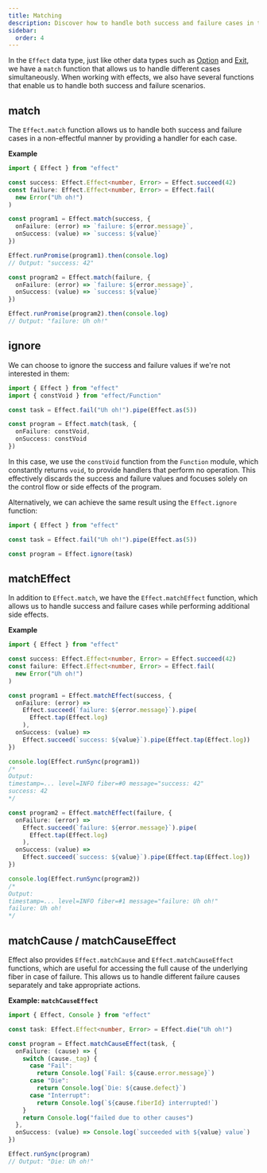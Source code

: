 ```yaml
---
title: Matching
description: Discover how to handle both success and failure cases in the Effect data type using functions like `match` and `matchEffect`. Learn techniques to perform side effects, ignore values, and access the full cause of failures. Effectively manage control flow and handle errors in your Effect programs.
sidebar:
  order: 4
---
```


In the `Effect` data type, just like other data types such as [Option](/data-types/option#matching) and [Exit](/data-types/exit#matching), we have a `match` function that allows us to handle different cases simultaneously. When working with effects, we also have several functions that enable us to handle both success and failure scenarios.

## match

The `Effect.match` function allows us to handle both success and failure cases in a non-effectful manner by providing a handler for each case.

**Example**

```ts twoslash
import { Effect } from "effect"

const success: Effect.Effect<number, Error> = Effect.succeed(42)
const failure: Effect.Effect<number, Error> = Effect.fail(
  new Error("Uh oh!")
)

const program1 = Effect.match(success, {
  onFailure: (error) => `failure: ${error.message}`,
  onSuccess: (value) => `success: ${value}`
})

Effect.runPromise(program1).then(console.log)
// Output: "success: 42"

const program2 = Effect.match(failure, {
  onFailure: (error) => `failure: ${error.message}`,
  onSuccess: (value) => `success: ${value}`
})

Effect.runPromise(program2).then(console.log)
// Output: "failure: Uh oh!"
```

## ignore

We can choose to ignore the success and failure values if we're not interested in them:

```ts twoslash
import { Effect } from "effect"
import { constVoid } from "effect/Function"

const task = Effect.fail("Uh oh!").pipe(Effect.as(5))

const program = Effect.match(task, {
  onFailure: constVoid,
  onSuccess: constVoid
})
```

In this case, we use the `constVoid` function from the `Function` module, which constantly returns `void`, to provide handlers that perform no operation. This effectively discards the success and failure values and focuses solely on the control flow or side effects of the program.

Alternatively, we can achieve the same result using the `Effect.ignore` function:

```ts twoslash
import { Effect } from "effect"

const task = Effect.fail("Uh oh!").pipe(Effect.as(5))

const program = Effect.ignore(task)
```

## matchEffect

In addition to `Effect.match`, we have the `Effect.matchEffect` function, which allows us to handle success and failure cases while performing additional side effects.

**Example**

```ts twoslash
import { Effect } from "effect"

const success: Effect.Effect<number, Error> = Effect.succeed(42)
const failure: Effect.Effect<number, Error> = Effect.fail(
  new Error("Uh oh!")
)

const program1 = Effect.matchEffect(success, {
  onFailure: (error) =>
    Effect.succeed(`failure: ${error.message}`).pipe(
      Effect.tap(Effect.log)
    ),
  onSuccess: (value) =>
    Effect.succeed(`success: ${value}`).pipe(Effect.tap(Effect.log))
})

console.log(Effect.runSync(program1))
/*
Output:
timestamp=... level=INFO fiber=#0 message="success: 42"
success: 42
*/

const program2 = Effect.matchEffect(failure, {
  onFailure: (error) =>
    Effect.succeed(`failure: ${error.message}`).pipe(
      Effect.tap(Effect.log)
    ),
  onSuccess: (value) =>
    Effect.succeed(`success: ${value}`).pipe(Effect.tap(Effect.log))
})

console.log(Effect.runSync(program2))
/*
Output:
timestamp=... level=INFO fiber=#1 message="failure: Uh oh!"
failure: Uh oh!
*/
```

## matchCause / matchCauseEffect

Effect also provides `Effect.matchCause` and `Effect.matchCauseEffect` functions, which are useful for accessing the full cause of the underlying fiber in case of failure.
This allows us to handle different failure causes separately and take appropriate actions.

**Example: `matchCauseEffect`**

```ts twoslash
import { Effect, Console } from "effect"

const task: Effect.Effect<number, Error> = Effect.die("Uh oh!")

const program = Effect.matchCauseEffect(task, {
  onFailure: (cause) => {
    switch (cause._tag) {
      case "Fail":
        return Console.log(`Fail: ${cause.error.message}`)
      case "Die":
        return Console.log(`Die: ${cause.defect}`)
      case "Interrupt":
        return Console.log(`${cause.fiberId} interrupted!`)
    }
    return Console.log("failed due to other causes")
  },
  onSuccess: (value) => Console.log(`succeeded with ${value} value`)
})

Effect.runSync(program)
// Output: "Die: Uh oh!"
```
